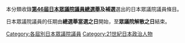 {{日本眾議院議員 (按屆別分類)}}

本分類收錄'''[[第46屆日本眾議院議員總選舉|第46屆日本眾議院議員總選舉]]及補選'''選出的日本眾議院議員條目。

日本眾議院議員的任期由'''總選舉當選之日'''開始，至'''眾議院解散之日'''結束。

[[Category:各屆別日本眾議院議員|Category:各屆別日本眾議院議員]]
[[Category:21世紀日本政治人物|Category:21世紀日本政治人物]]